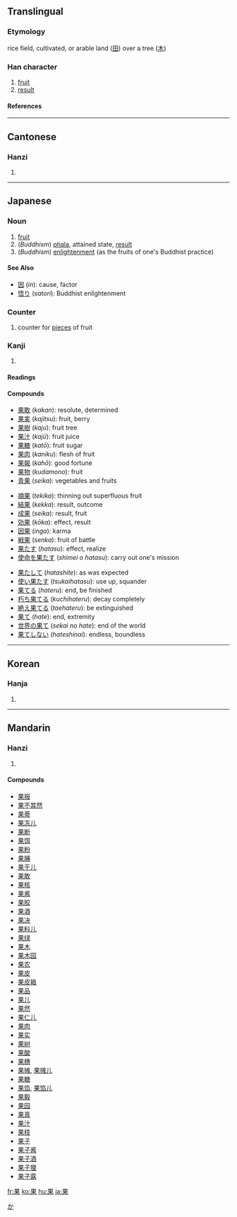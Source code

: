 ==Translingual==
===Etymology===
rice field, cultivated, or arable land ([[田]]) over a tree ([[木]])
===Han character===
{{Han char|rn=75|rad=木|as=04|sn=8|four=6090<sub>4</sub>|canj=[[田]][[木]] (WD)}}
# [[fruit]]
# [[result]]
====References====
{{Han ref|kx=0516.110|dkj=14556|dj=0904.050|hdz=21168.110|uh=679C|ud=26524|bh=AA47|bd=43591}}

----
==Cantonese==
===Hanzi===
{{yue-hanzi|jyut=|y=gwo2}}
# {{defn|Cantonese}}

----
==Japanese==
===Noun===
{{ja-noun|k|hira=か|rom=ka}}
# [[fruit]]
# (''Buddhism'') [[phala]], attained state, [[result]]
# (''Buddhism'') [[enlightenment]] (as the fruits of one's Buddhist practice)
[[Category:ja:Buddhism|か]]
====See Also====
* [[因]] (''in''): cause, factor
* [[悟り]] (''satori''): Buddhist enlightenment
===Counter===
{{ja-pos|k|counter|hira=か|rom=ka}}
# counter for [[piece]]s of fruit
===Kanji===
{{ja-kanji|grade=4|rs=木04}}
# {{defn|Japanese}} 
====Readings====
{{ja-readings|on=[[か]] (''ka'')|kun=[[はたす]] ([[果たす]], ''hatasu''), [[はたす]] ([[果す]], ''hatasu''), [[はてる]] ([[果てる]], ''hateru''), [[はて]] ([[果て]], ''hate'')|nanori=[[み]] (''mi'')}}
====Compounds====
{{top3}}
*[[果敢]] (''kakan''): resolute, determined
*[[果実]] (''kajitsu''): fruit, berry
*[[果樹]] (''kaju''): fruit tree
*[[果汁]] (''kajū''): fruit juice
*[[果糖]] (''katō''): fruit sugar
*[[果肉]] (''kaniku''): flesh of fruit
*[[果報]] (''kahō''): good fortune
*[[果物]] (''kudamono''): fruit
*[[青果]] (''seika''): vegetables and fruits
{{mid3}}
*[[摘果]] (''tekika''): thinning out superfluous fruit
*[[結果]] (''kekka''): result, outcome
*[[成果]] (''seika''): result, fruit
*[[効果]] (''kōka''): effect, result
*[[因果]] (''inga''): karma
*[[戦果]] (''senka''): fruit of battle
*[[果たす]] (''hatasu''): effect, realize
*[[使命を果たす]] (''shimei o hatasu''): carry out one's mission
{{mid3}}
*[[果たして]] (''hatashite''): as was expected
*[[使い果たす]] (''tsukaihatasu''): use up, squander
*[[果てる]] (''hateru''): end, be finished
*[[朽ち果てる]] (''kuchihateru''): decay completely
*[[絶え果てる]] (''taehateru''): be extinguished
*[[果て]] (''hate''): end, extremity
*[[世界の果て]] (''sekai no hate''): end of the world
*[[果てしない]] (''hateshinai''): endless, boundless
{{bottom}}
----

==Korean==
===Hanja===
{{ko-hanja|hangeul=과|eumhun=|rv=gwa|mr=kwa|y=kwa}}
# {{defn|Korean}}

----
==Mandarin==
===Hanzi===
{{cmn-hanzi|pin=[[guǒ]] (guo3)|wg=kuo<sup>3</sup>}}
# {{defn|Mandarin}}

====Compounds====
*[[果报]]
*[[果不其然]]
*[[果蒂]]
*[[果冻儿]]
*[[果断]]
*[[果饵]]
*[[果粉]]
*[[果脯]]
*[[果干儿]]
*[[果敢]]
*[[果核]]
*[[果酱]]
*[[果胶]]
*[[果酒]]
*[[果决]]
*[[果料儿]]
*[[果绿]]
*[[果木]]
*[[果木园]]
*[[果农]]
*[[果皮]]
*[[果皮箱]]
*[[果品]]
*[[果儿]]
*[[果然]]
*[[果仁儿]]
*[[果肉]]
*[[果实]]
*[[果树]]
*[[果酸]]
*[[果穗]]
*[[果摊]], [[果摊儿]]
*[[果糖]]
*[[果馅]], [[果馅儿]]
*[[果毅]]
*[[果园]]
*[[果真]]
*[[果汁]]
*[[果枝]]
*[[果子]]
*[[果子酱]]
*[[果子酒]]
*[[果子狸]]
*[[果子露]]

[[fr:果]]
[[ko:果]]
[[hu:果]]
[[ja:果]]